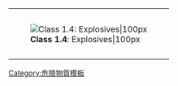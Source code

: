 {| cellspacing="0" style="height: 100px; border: solid {{{bordercolor|black}}} 1px; color: black; background: {{{color1|white}}};" width=99%
|-
| rowspan=2 style="padding: 2pt; height: 100px; background: {{{color2|white}}};" | [[Image:HAZMAT Class 1-4 Explosives.png|'''Class 1.4''': Explosives|100px]]
|-
| align=center | {{{text|'''1.4'''：爆炸品}}}
|}<noinclude>
[[Category:危險物質模板]]
</noinclude>